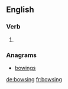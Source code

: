 
==English==

===Verb===
{{head|en|present participle}}

# {{present participle of|bowse|lang=en}}

===Anagrams===
* [[bowings#English|bowings]]

[[de:bowsing]]
[[fr:bowsing]]